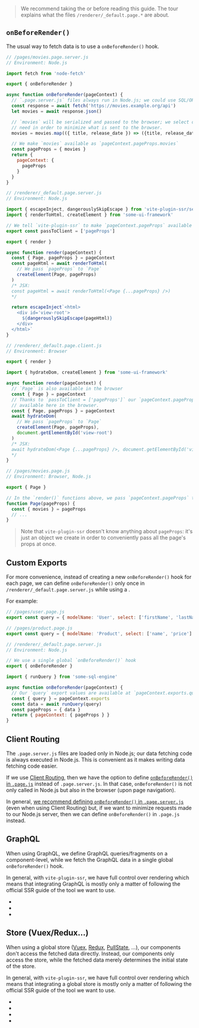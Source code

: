
> We recommend taking the <Link text="React Tour" href="/react-tour" /> or <Link text="Vue Tour" href="/vue-tour" /> before reading this guide.
> The tour explains what the files `/renderer/_default.page.*` are about.

## `onBeforeRender()`

The usual way to fetch data is to use a `onBeforeRender()` hook.

```js
// /pages/movies.page.server.js
// Environment: Node.js

import fetch from 'node-fetch'

export { onBeforeRender }

async function onBeforeRender(pageContext) {
  // `.page.server.js` files always run in Node.js; we could use SQL/ORM queries here.
  const response = await fetch('https://movies.example.org/api')
  let movies = await response.json()

  // `movies` will be serialized and passed to the browser; we select only the data we
  // need in order to minimize what is sent to the browser.
  movies = movies.map(({ title, release_date }) => ({title, release_date}))

  // We make `movies` available as `pageContext.pageProps.movies`
  const pageProps = { movies }
  return {
    pageContext: {
      pageProps
    }
  }
}
```
```js
// /renderer/_default.page.server.js
// Environment: Node.js

import { escapeInject, dangerouslySkipEscape } from 'vite-plugin-ssr/server'
import { renderToHtml, createElement } from 'some-ui-framework'

// We tell `vite-plugin-ssr` to make `pageContext.pageProps` available in the browser.
export const passToClient = ['pageProps']

export { render }

async function render(pageContext) {
  const { Page, pageProps } = pageContext
  const pageHtml = await renderToHtml(
    // We pass `pageProps` to `Page`
    createElement(Page, pageProps)
  )
  /* JSX:
  const pageHtml = await renderToHtml(<Page {...pageProps} />)
  */

  return escapeInject`<html>
    <div id='view-root'>
      ${dangerouslySkipEscape(pageHtml)}
    </div>
  </html>`
}
```
```js
// /renderer/_default.page.client.js
// Environment: Browser

export { render }

import { hydrateDom, createElement } from 'some-ui-framework'

async function render(pageContext) {
  // `Page` is also available in the browser
  const { Page } = pageContext
  // Thanks to `passToClient = ['pageProps']` our `pageContext.pageProps` is
  // available here in the browser.
  const { Page, pageProps } = pageContext
  await hydrateDom(
    // We pass `pageProps` to `Page`
    createElement(Page, pageProps),
    document.getElementById('view-root')
  )
  /* JSX:
  await hydrateDom(<Page {...pageProps} />, document.getElementById('view-root'))
  */
}
```
```js
// /pages/movies.page.js
// Environment: Browser, Node.js

export { Page }

// In the `render()` functions above, we pass `pageContext.pageProps` to `Page`
function Page(pageProps) {
  const { movies } = pageProps
  // ...
}
```

> Note that `vite-plugin-ssr` doesn't know anything about `pageProps`: it's just an object we create in order to conveniently pass all the page's props at once.

## Custom Exports

For more convenience, instead of creating a new `onBeforeRender()` hook for each page, we can define `onBeforeRender()` only once in `/renderer/_default.page.server.js` while using a <Link text="Custom Export/Hook" href="/exports" />.

For example:

```js
// /pages/user.page.js
export const query = { modelName: 'User', select: ['firstName', 'lastName'] }
```

```js
// /pages/product.page.js
export const query = { modelName: 'Product', select: ['name', 'price'] }
```

```js
// /renderer/_default.page.server.js
// Environment: Node.js

// We use a single global `onBeforeRender()` hook
export { onBeforeRender }

import { runQuery } from 'some-sql-engine'

async function onBeforeRender(pageContext) {
  // Our `query` export values are available at `pageContext.exports.query`
  const { query } = pageContext.exports
  const data = await runQuery(query)
  const pageProps = { data }
  return { pageContext: { pageProps } }
}
```


## Client Routing

The `.page.server.js` files are loaded only in Node.js;
our data fetching code is always executed in Node.js.
This is convenient as it makes writing data fetching code easier.

If we use [Client Routing](/clientRouting),
then we have the option to define [`onBeforeRender()` in `.page.js`](/onBeforeRender-isomorphic) instead of `.page.server.js`. In that case, `onBeforeRender()` is not only called in Node.js but also in the browser (upon page navigation).

In general, [we recommend defining `onBeforeRender()` in `.page.server.js`](/onBeforeRender-isomorphic#recommendation) (even when using Client Routing) but,
if we want to minimize requests made to our Node.js server,
then we can define `onBeforeRender()` in `.page.js` instead.


## GraphQL

When using GraphQL, we define GraphQL queries/fragments on a component-level, while we fetch the GraphQL data in a single global `onBeforeRender()` hook.

In general, with `vite-plugin-ssr`, we have full control over rendering which means that integrating GraphQL is mostly only a matter of following the official SSR guide of the tool we want to use.

 - <Link href="/apollo-graphql" />
 - <Link href="/urql" />
 - <Link href="/relay" />


## Store (Vuex/Redux...)

When using a global store ([Vuex](https://vuex.vuejs.org/), [Redux](https://redux.js.org/), [PullState](https://lostpebble.github.io/pullstate/), ...), our components don't access the fetched data directly. Instead, our components only access the store, while the fetched data merely determines the initial state of the store.

In general, with `vite-plugin-ssr`, we have full control over rendering which means that integrating a global store is mostly only a matter of following the official SSR guide of the tool we want to use.

 - <Link href="/redux" />
 - <Link href="/vuex" />
 - <Link href="/pinia" />
 - <Link href="/pullstate" />

